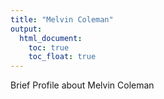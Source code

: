 ```yaml
---
title: "Melvin Coleman"
output: 
  html_document:
    toc: true
    toc_float: true
---
```


Brief Profile about Melvin Coleman